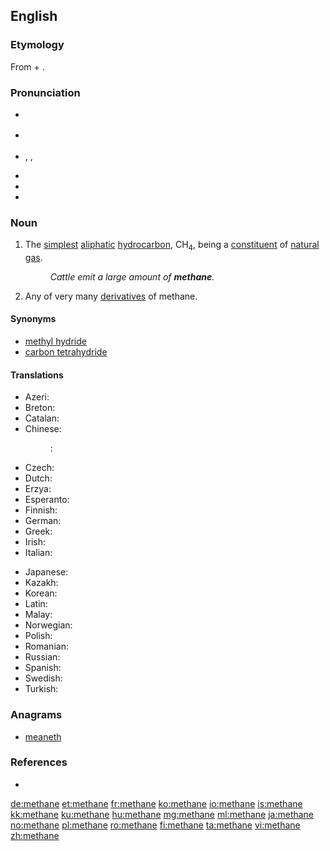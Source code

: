 {{also|méthane}}
==English==
{{wikipedia}}

===Etymology===
From {{term|methyl||lang=en}} + {{term|-ane||lang=en}}.

===Pronunciation===
* {{a|Canada}} {{IPA|/ˈmɛθɛɪn/}}
* {{a|RP}} {{IPA|/ˈmiːθeɪn/}}
* {{a|US}} {{enPR|mĕth'ān}}, {{IPA|/ˈmɛθeɪn/}}, {{X-SAMPA|/"mETeIn/}}
* {{audio|en-uk-methane.ogg|Audio (UK)}}
* {{audio|en-us-methane.ogg|Audio (US)}}
* {{rhymes|ɛθeɪn}}

===Noun===
{{en-noun|s|-}}

# {{organic compound|uncountable}} The [[simplest]] [[aliphatic]] [[hydrocarbon]], CH<sub>4</sub>, being a [[constituent]] of [[natural gas]].
#: ''Cattle emit a large amount of '''methane'''.''
# {{organic chemistry|countable}} Any of very many [[derivative]]s of methane.

====Synonyms====
* [[methyl hydride]] {{qualifier|appears in some chemistry literature}}
* [[carbon tetrahydride]] {{qualifier|rare|systematic name}}

====Translations====
{{trans-top|the compound CH<sub>4</sub>}}
* Azeri: {{t-|az|metan}}
* Breton: {{t-|br|metan|m}}
* Catalan: {{t-|ca|metà|m}}
* Chinese:
*: {{ttbc|cmn}}: {{t|cmn|甲烷|sc=Hani|tr=jiǎ wán}}
* Czech: {{t+|cs|metan|m}}
* Dutch: {{t+|nl|methaan|n}}
* Erzya: {{tø|myv|ведь тол}}
* Esperanto: {{t+|eo|metano}}
* Finnish: {{t+|fi|metaani}}
* German: {{t+|de|Methan|n}}
* Greek: {{t+|el|μεθάνιο|n|tr=methánio}}
* Irish: {{t-|ga|meatán|m}}
* Italian: {{t+|it|metano}}
{{trans-mid}}
* Japanese: {{t+|ja|メタン|tr=metan}}
* Kazakh: {{t|kk|метан|tr=metan|sc=Cyrl}}
* Korean: {{t-|ko|메탄|tr=metan|sc=Hang}}
* Latin: {{t-|la|methanum}}
* Malay: {{t-|ms|metana}}
* Norwegian: {{t+|no|metan|n}}
* Polish: {{t+|pl|metan|m}}
* Romanian: {{t+|ro|metan|n}}
* Russian: {{t+|ru|метан|m|sc=Cyrl|tr=metán}}
* Spanish: {{t+|es|metano|m}}
* Swedish: {{t+|sv|metan|n}}
* Turkish: {{t+|tr|metan}}
{{trans-bottom}}

===Anagrams===
* [[meaneth#English|meaneth]]

===References===
* {{R:Online_Etymology_Dictionary|methane}}

[[de:methane]]
[[et:methane]]
[[fr:methane]]
[[ko:methane]]
[[io:methane]]
[[is:methane]]
[[kk:methane]]
[[ku:methane]]
[[hu:methane]]
[[mg:methane]]
[[ml:methane]]
[[ja:methane]]
[[no:methane]]
[[pl:methane]]
[[ro:methane]]
[[fi:methane]]
[[ta:methane]]
[[vi:methane]]
[[zh:methane]]